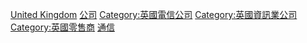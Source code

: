 {{Portal bar|英國|通訊|企業}}
[[Category:各國電信公司|United Kingdom]]
[[Category:英國通訊|公司]]
[[Category:英國電信公司|Category:英國電信公司]]
[[Category:英國資訊業公司|Category:英國資訊業公司]]
[[Category:英國零售商|Category:英國零售商]]
[[Category:各行業英國公司|通信]]